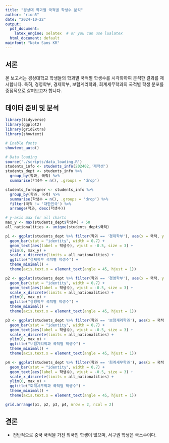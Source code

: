 ```yaml
---
title: "경상대 학과별 국적별 학생수 분석"
author: "rion5"
date: "2024-10-22"
output:
  pdf_document:
    latex_engine: xelatex  # or you can use lualatex
  html_document: default
mainfont: "Noto Sans KR"
---
```


## 서론

본 보고서는 경상대학교 학생들의 학과별 국적별 학생수를 시각화하여 분석한 결과를 제시합니다. 특히, 경영학부, 경제학부, 보험계리학과, 회계세무학과의 국적별 학생 분포를 중점적으로 살펴보고자 합니다.

## 데이터 준비 및 분석

```r
library(tidyverse)
library(ggplot2)
library(gridExtra)
library(showtext)

# Enable fonts
showtext_auto()

# Data loading
source('./scripts/data_loading.R')
students_info <- students_info(202402,'재학생')
students_dept <- students_info %>%
  group_by(학과, 국적) %>%
  summarise(학생수 = n(), .groups = 'drop')

students_foreigner <- students_info %>%
  group_by(학과, 국적) %>%
  summarise(학생수 = n(), .groups = 'drop') %>%
  filter(국적 != '대한민국') %>%
  arrange(학과, desc(학생수))

# y-axis max for all charts
max_y <- max(students_dept$학생수) + 50
all_nationalities <- unique(students_dept$국적)

p1 <- ggplot(students_dept %>% filter(학과 == '경제학부'), aes(x = 국적, y = 학생수)) +   
  geom_bar(stat = "identity", width = 0.7) +
  geom_text(aes(label = 학생수), vjust = -0.5, size = 3) +
  ylim(0, max_y) +
  scale_x_discrete(limits = all_nationalities) +
  ggtitle("경제학부 국적별 학생수") +
  theme_minimal() +
  theme(axis.text.x = element_text(angle = 45, hjust = 1))

p2 <- ggplot(students_dept %>% filter(학과 == '경영학부'), aes(x = 국적, y = 학생수)) +
  geom_bar(stat = "identity", width = 0.7) +
  geom_text(aes(label = 학생수), vjust = -0.5, size = 3) +
  scale_x_discrete(limits = all_nationalities) +
  ylim(0, max_y) +
  ggtitle("경영학부 국적별 학생수") +
  theme_minimal() +
  theme(axis.text.x = element_text(angle = 45, hjust = 1))

p3 <- ggplot(students_dept %>% filter(학과 == '보험계리학과'), aes(x = 국적, y = 학생수)) +   
  geom_bar(stat = "identity", width = 0.7) +
  geom_text(aes(label = 학생수), vjust = -0.5, size = 3) +
  scale_x_discrete(limits = all_nationalities) +
  ylim(0, max_y) +
  ggtitle("보험계리학과 국적별 학생수") +
  theme_minimal() +
  theme(axis.text.x = element_text(angle = 45, hjust = 1))

p4 <- ggplot(students_dept %>% filter(학과 == '회계세무학과'), aes(x = 국적, y = 학생수)) +
  geom_bar(stat = "identity", width = 0.7) +
  geom_text(aes(label = 학생수), vjust = -0.5, size = 3) +
  scale_x_discrete(limits = all_nationalities) +
  ylim(0, max_y) +
  ggtitle("회계세무학과 국적별 학생수") +
  theme_minimal() +
  theme(axis.text.x = element_text(angle = 45, hjust = 1))

grid.arrange(p1, p2, p3, p4, nrow = 2, ncol = 2)
```

## 결론

-   전반적으로 중국 국적을 가진 외국인 학생이 많으며, 서구권 학생은 극소수이다.
